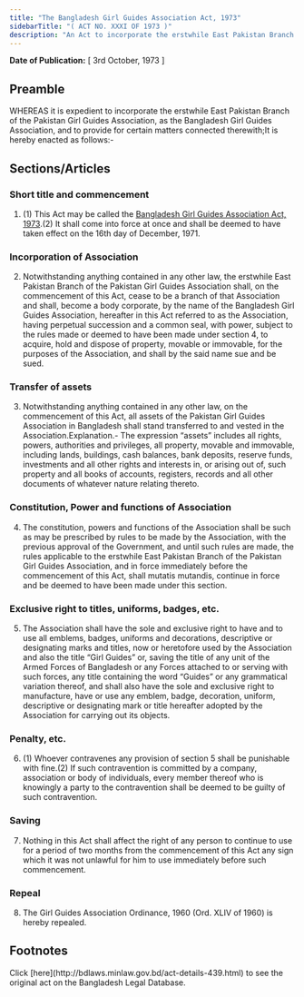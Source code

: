```yaml
---
title: "The Bangladesh Girl Guides Association Act, 1973"
sidebarTitle: "( ACT NO. XXXI OF 1973 )"
description: "An Act to incorporate the erstwhile East Pakistan Branch of the Pakistan Girl Guides Association, as the Bangladesh Girl Guides Association, and to provide for certain matters connected therewith."
---
```


**Date of Publication:** [ 3rd October, 1973 ]

## Preamble

WHEREAS it is expedient to incorporate the erstwhile East Pakistan Branch of the Pakistan Girl Guides Association, as the Bangladesh Girl Guides Association, and to provide for certain matters connected therewith;It is hereby enacted as follows:-

## Sections/Articles

### Short title and commencement

1. (1) This Act may be called the [Bangladesh Girl Guides Association Act, 1973](/laws/volume-17/act-439 "Bangladesh Girl Guides Association Act, 1973").(2) It shall come into force at once and shall be deemed to have taken effect on the 16th day of December, 1971.

### Incorporation of Association

2. Notwithstanding anything contained in any other law, the erstwhile East Pakistan Branch of the Pakistan Girl Guides Association shall, on the commencement of this Act, cease to be a branch of that Association and shall, become a body corporate, by the name of the Bangladesh Girl Guides Association, hereafter in this Act referred to as the Association, having perpetual succession and a common seal, with power, subject to the rules made or deemed to have been made under section 4, to acquire, hold and dispose of property, movable or immovable, for the purposes of the Association, and shall by the said name sue and be sued.

### Transfer of assets

3. Notwithstanding anything contained in any other law, on the commencement of this Act, all assets of the Pakistan Girl Guides Association in Bangladesh shall stand transferred to and vested in the Association.Explanation.- The expression “assets” includes all rights, powers, authorities and privileges, all property, movable and immovable, including lands, buildings, cash balances, bank deposits, reserve funds, investments and all other rights and interests in, or arising out of, such property and all books of accounts, registers, records and all other documents of whatever nature relating thereto.

### Constitution, Power and functions of Association

4. The constitution, powers and functions of the Association shall be such as may be prescribed by rules to be made by the Association, with the previous approval of the Government, and until such rules are made, the rules applicable to the erstwhile East Pakistan Branch of the Pakistan Girl Guides Association, and in force immediately before the commencement of this Act, shall mutatis mutandis, continue in force and be deemed to have been made under this section.

### Exclusive right to titles, uniforms, badges, etc.

5. The Association shall have the sole and exclusive right to have and to use all emblems, badges, uniforms and decorations, descriptive or designating marks and titles, now or heretofore used by the Association and also the title “Girl Guides” or, saving the title of any unit of the Armed Forces of Bangladesh or any Forces attached to or serving with such forces, any title containing the word “Guides” or any grammatical variation thereof, and shall also have the sole and exclusive right to manufacture, have or use any emblem, badge, decoration, uniform, descriptive or designating mark or title hereafter adopted by the Association for carrying out its objects.

### Penalty, etc.

6. (1) Whoever contravenes any provision of section 5 shall be punishable with fine.(2) If such contravention is committed by a company, association or body of individuals, every member thereof who is knowingly a party to the contravention shall be deemed to be guilty of such contravention.

### Saving

7. Nothing in this Act shall affect the right of any person to continue to use for a period of two months from the commencement of this Act any sign which it was not unlawful for him to use immediately before such commencement.

### Repeal

8. The Girl Guides Association Ordinance, 1960 (Ord. XLIV of 1960) is hereby repealed.

## Footnotes

<Note>
  Click [here](http://bdlaws.minlaw.gov.bd/act-details-439.html) to see the original act on the Bangladesh Legal Database.
</Note>
